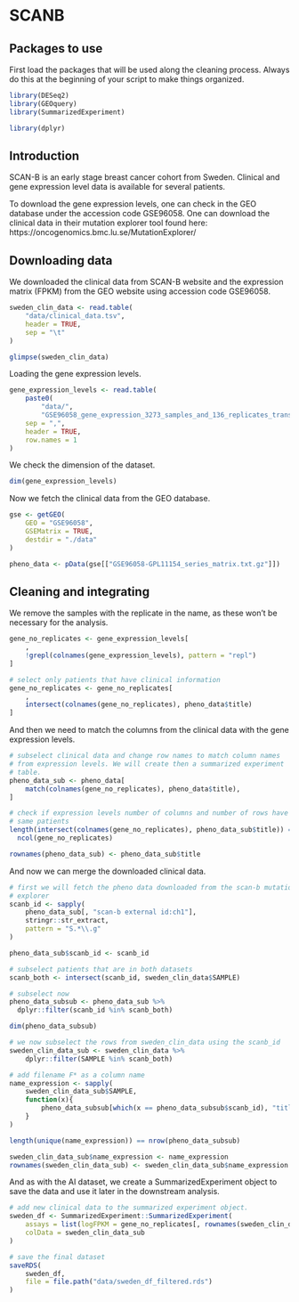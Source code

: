 # SCANB

## Packages to use

First load the packages that will be used along the cleaning
process. Always do this at the beginning of your script to make
things organized. 

```r
library(DESeq2)
library(GEOquery)
library(SummarizedExperiment)

library(dplyr)
```

## Introduction

SCAN-B is an early stage breast cancer cohort from Sweden. Clinical and 
gene expression level data is available for several patients. 

To download the gene expression levels, one can check in the GEO database
under the accession code GSE96058. One can download the 
clinical data in their mutation explorer tool found here: 
https://oncogenomics.bmc.lu.se/MutationExplorer/

## Downloading data

We downloaded the clinical data from SCAN-B website and the 
expression matrix (FPKM) from the GEO website using accession code
GSE96058.

```r
sweden_clin_data <- read.table(
    "data/clinical_data.tsv",
    header = TRUE,
    sep = "\t"
)

glimpse(sweden_clin_data)
```

Loading the gene expression levels.

```r
gene_expression_levels <- read.table(
    paste0(
        "data/",
        "GSE96058_gene_expression_3273_samples_and_136_replicates_transformed.csv"), 
    sep = ",",
    header = TRUE,
    row.names = 1
)
```

We check the dimension of the dataset.

```r
dim(gene_expression_levels)
```

Now we fetch the clinical data from the GEO database.

```r
gse <- getGEO(
    GEO = "GSE96058", 
    GSEMatrix = TRUE, 
    destdir = "./data"
)

pheno_data <- pData(gse[["GSE96058-GPL11154_series_matrix.txt.gz"]])
```

## Cleaning and integrating

We remove the samples with the replicate in the name, as these 
won't be necessary for the analysis.

```r
gene_no_replicates <- gene_expression_levels[
    , 
    !grepl(colnames(gene_expression_levels), pattern = "repl")
]

# select only patients that have clinical information
gene_no_replicates <- gene_no_replicates[
    , 
    intersect(colnames(gene_no_replicates), pheno_data$title)
]
```

And then we need to match the columns from the clinical data with the 
gene expression levels.

```r
# subselect clinical data and change row names to match column names
# from expression levels. We will create then a summarized experiment
# table. 
pheno_data_sub <- pheno_data[
    match(colnames(gene_no_replicates), pheno_data$title), 
]

# check if expression levels number of columns and number of rows have the
# same patients
length(intersect(colnames(gene_no_replicates), pheno_data_sub$title)) ==
  ncol(gene_no_replicates)

rownames(pheno_data_sub) <- pheno_data_sub$title
```

And now we can merge the downloaded clinical data.

```r
# first we will fetch the pheno data downloaded from the scan-b mutation
# explorer
scanb_id <- sapply(
    pheno_data_sub[, "scan-b external id:ch1"], 
    stringr::str_extract,
    pattern = "S.*\\.g"
)

pheno_data_sub$scanb_id <- scanb_id

# subselect patients that are in both datasets
scanb_both <- intersect(scanb_id, sweden_clin_data$SAMPLE)

# subselect now 
pheno_data_subsub <- pheno_data_sub %>% 
  dplyr::filter(scanb_id %in% scanb_both)

dim(pheno_data_subsub)
```

```r
# we now subselect the rows from sweden_clin_data using the scanb_id
sweden_clin_data_sub <- sweden_clin_data %>% 
    dplyr::filter(SAMPLE %in% scanb_both)

# add filename F* as a column name
name_expression <- sapply(
    sweden_clin_data_sub$SAMPLE,
    function(x){
        pheno_data_subsub[which(x == pheno_data_subsub$scanb_id), "title"]
    }
)

length(unique(name_expression)) == nrow(pheno_data_subsub)
```

```r
sweden_clin_data_sub$name_expression <- name_expression
rownames(sweden_clin_data_sub) <- sweden_clin_data_sub$name_expression
```

And as with the AI dataset, we create a SummarizedExperiment object
to save the data and use it later in the downstream analysis.

```r
# add new clinical data to the summarized experiment object.
sweden_df <- SummarizedExperiment::SummarizedExperiment(
    assays = list(logFPKM = gene_no_replicates[, rownames(sweden_clin_data_sub)]), 
    colData = sweden_clin_data_sub
)

# save the final dataset
saveRDS(
    sweden_df, 
    file = file.path("data/sweden_df_filtered.rds")
)
```